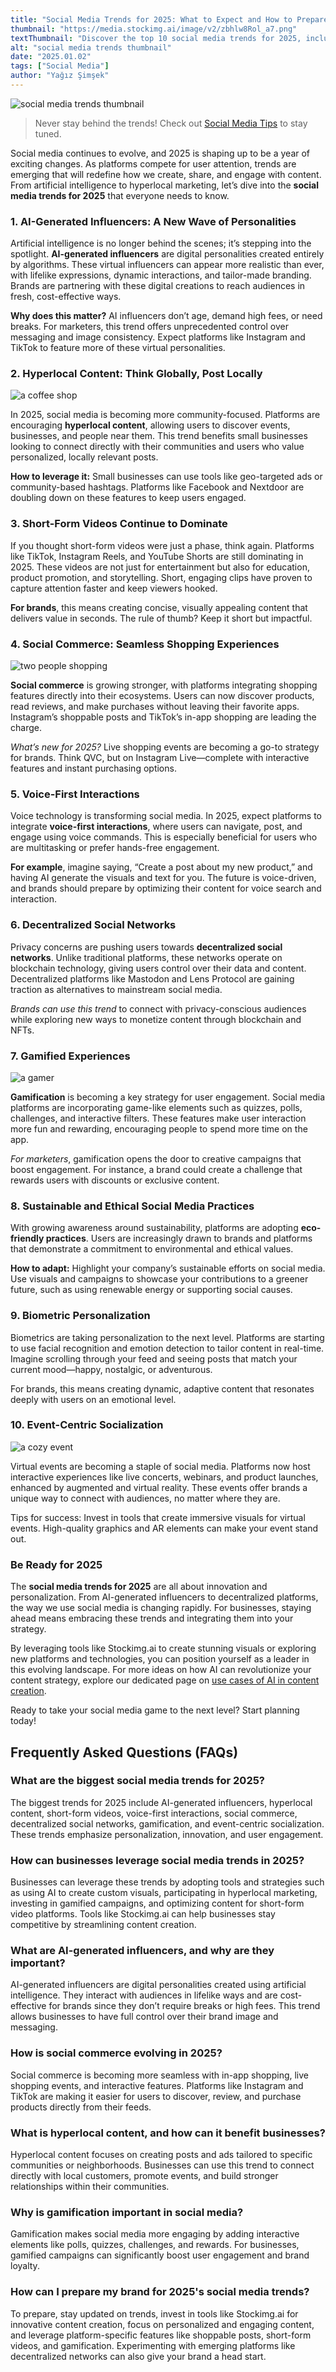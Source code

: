 ```yaml
---
title: "Social Media Trends for 2025: What to Expect and How to Prepare"
thumbnail: "https://media.stockimg.ai/image/v2/zbhlw8Rol_a7.png"
textThumbnail: "Discover the top 10 social media trends for 2025, including AI influencers, hyperlocal content, gamification, and more. Learn how to stay ahead with actionable insights and innovative with the top tools."
alt: "social media trends thumbnail"
date: "2025.01.02"
tags: ["Social Media"]
author: "Yağız Şimşek"
---
```


![social media trends thumbnail](https://media.stockimg.ai/image/v2/zbhlw8Rol_a7.png)

> Never stay behind the trends! Check out [Social Media Tips](https://stockimg.ai/blog/social-media) to stay tuned.

Social media continues to evolve, and 2025 is shaping up to be a year of exciting changes. As platforms compete for user attention, trends are emerging that will redefine how we create, share, and engage with content. From artificial intelligence to hyperlocal marketing, let’s dive into the **social media trends for 2025** that everyone needs to know.

### 1. AI-Generated Influencers: A New Wave of Personalities

Artificial intelligence is no longer behind the scenes; it’s stepping into the spotlight. **AI-generated influencers** are digital personalities created entirely by algorithms. These virtual influencers can appear more realistic than ever, with lifelike expressions, dynamic interactions, and tailor-made branding. Brands are partnering with these digital creations to reach audiences in fresh, cost-effective ways.

**Why does this matter?** AI influencers don’t age, demand high fees, or need breaks. For marketers, this trend offers unprecedented control over messaging and image consistency. Expect platforms like Instagram and TikTok to feature more of these virtual personalities.

### 2. Hyperlocal Content: Think Globally, Post Locally

![a coffee shop](https://media.stockimg.ai/image/v2/4_rmIo8DCT_k.png)

In 2025, social media is becoming more community-focused. Platforms are encouraging **hyperlocal content**, allowing users to discover events, businesses, and people near them. This trend benefits small businesses looking to connect directly with their communities and users who value personalized, locally relevant posts.

**How to leverage it:** Small businesses can use tools like geo-targeted ads or community-based hashtags. Platforms like Facebook and Nextdoor are doubling down on these features to keep users engaged.

### 3. Short-Form Videos Continue to Dominate

If you thought short-form videos were just a phase, think again. Platforms like TikTok, Instagram Reels, and YouTube Shorts are still dominating in 2025. These videos are not just for entertainment but also for education, product promotion, and storytelling. Short, engaging clips have proven to capture attention faster and keep viewers hooked.

**For brands**, this means creating concise, visually appealing content that delivers value in seconds. The rule of thumb? Keep it short but impactful.

### 4. Social Commerce: Seamless Shopping Experiences

![two people shopping](https://media.stockimg.ai/image/v2/5sWg1IMGlsdT.png)

**Social commerce** is growing stronger, with platforms integrating shopping features directly into their ecosystems. Users can now discover products, read reviews, and make purchases without leaving their favorite apps. Instagram’s shoppable posts and TikTok’s in-app shopping are leading the charge.

*What’s new for 2025?* Live shopping events are becoming a go-to strategy for brands. Think QVC, but on Instagram Live—complete with interactive features and instant purchasing options.

### 5. Voice-First Interactions

Voice technology is transforming social media. In 2025, expect platforms to integrate **voice-first interactions**, where users can navigate, post, and engage using voice commands. This is especially beneficial for users who are multitasking or prefer hands-free engagement.

**For example**, imagine saying, “Create a post about my new product,” and having AI generate the visuals and text for you. The future is voice-driven, and brands should prepare by optimizing their content for voice search and interaction.

### 6. Decentralized Social Networks

Privacy concerns are pushing users towards **decentralized social networks**. Unlike traditional platforms, these networks operate on blockchain technology, giving users control over their data and content. Decentralized platforms like Mastodon and Lens Protocol are gaining traction as alternatives to mainstream social media.

*Brands can use this trend* to connect with privacy-conscious audiences while exploring new ways to monetize content through blockchain and NFTs.

### 7. Gamified Experiences

![a gamer](https://media.stockimg.ai/image/v2/ATR3drI31_Ff.png)

**Gamification** is becoming a key strategy for user engagement. Social media platforms are incorporating game-like elements such as quizzes, polls, challenges, and interactive filters. These features make user interaction more fun and rewarding, encouraging people to spend more time on the app.

*For marketers*, gamification opens the door to creative campaigns that boost engagement. For instance, a brand could create a challenge that rewards users with discounts or exclusive content.

### 8. Sustainable and Ethical Social Media Practices

With growing awareness around sustainability, platforms are adopting **eco-friendly practices**. Users are increasingly drawn to brands and platforms that demonstrate a commitment to environmental and ethical values.

**How to adapt:** Highlight your company’s sustainable efforts on social media. Use visuals and campaigns to showcase your contributions to a greener future, such as using renewable energy or supporting social causes.

### 9. Biometric Personalization

Biometrics are taking personalization to the next level. Platforms are starting to use facial recognition and emotion detection to tailor content in real-time. Imagine scrolling through your feed and seeing posts that match your current mood—happy, nostalgic, or adventurous.

For brands, this means creating dynamic, adaptive content that resonates deeply with users on an emotional level.

### 10. Event-Centric Socialization

![a cozy event](https://media.stockimg.ai/image/v2/_pqalvkUofVY.png)

Virtual events are becoming a staple of social media. Platforms now host interactive experiences like live concerts, webinars, and product launches, enhanced by augmented and virtual reality. These events offer brands a unique way to connect with audiences, no matter where they are.

Tips for success: Invest in tools that create immersive visuals for virtual events. High-quality graphics and AR elements can make your event stand out.

### Be Ready for 2025

The **social media trends for 2025** are all about innovation and personalization. From AI-generated influencers to decentralized platforms, the way we use social media is changing rapidly. For businesses, staying ahead means embracing these trends and integrating them into your strategy.

By leveraging tools like Stockimg.ai to create stunning visuals or exploring new platforms and technologies, you can position yourself as a leader in this evolving landscape. For more ideas on how AI can revolutionize your content strategy, explore our dedicated page on [use cases of AI in content creation](https://stockimg.ai/solutions/use-cases-of-ai-in-content-creators).&#x20;

Ready to take your social media game to the next level? Start planning today!

## Frequently Asked Questions (FAQs)

### What are the biggest social media trends for 2025?
The biggest trends for 2025 include AI-generated influencers, hyperlocal content, short-form videos, voice-first interactions, social commerce, decentralized social networks, gamification, and event-centric socialization. These trends emphasize personalization, innovation, and user engagement.

### How can businesses leverage social media trends in 2025?
Businesses can leverage these trends by adopting tools and strategies such as using AI to create custom visuals, participating in hyperlocal marketing, investing in gamified campaigns, and optimizing content for short-form video platforms. Tools like Stockimg.ai can help businesses stay competitive by streamlining content creation.

### What are AI-generated influencers, and why are they important?
AI-generated influencers are digital personalities created using artificial intelligence. They interact with audiences in lifelike ways and are cost-effective for brands since they don’t require breaks or high fees. This trend allows businesses to have full control over their brand image and messaging.

### How is social commerce evolving in 2025?
Social commerce is becoming more seamless with in-app shopping, live shopping events, and interactive features. Platforms like Instagram and TikTok are making it easier for users to discover, review, and purchase products directly from their feeds.

### What is hyperlocal content, and how can it benefit businesses?
Hyperlocal content focuses on creating posts and ads tailored to specific communities or neighborhoods. Businesses can use this trend to connect directly with local customers, promote events, and build stronger relationships within their communities.

### Why is gamification important in social media?
Gamification makes social media more engaging by adding interactive elements like polls, quizzes, challenges, and rewards. For businesses, gamified campaigns can significantly boost user engagement and brand loyalty.

### How can I prepare my brand for 2025's social media trends?
To prepare, stay updated on trends, invest in tools like Stockimg.ai for innovative content creation, focus on personalized and engaging content, and leverage platform-specific features like shoppable posts, short-form videos, and gamification. Experimenting with emerging platforms like decentralized networks can also give your brand a head start.